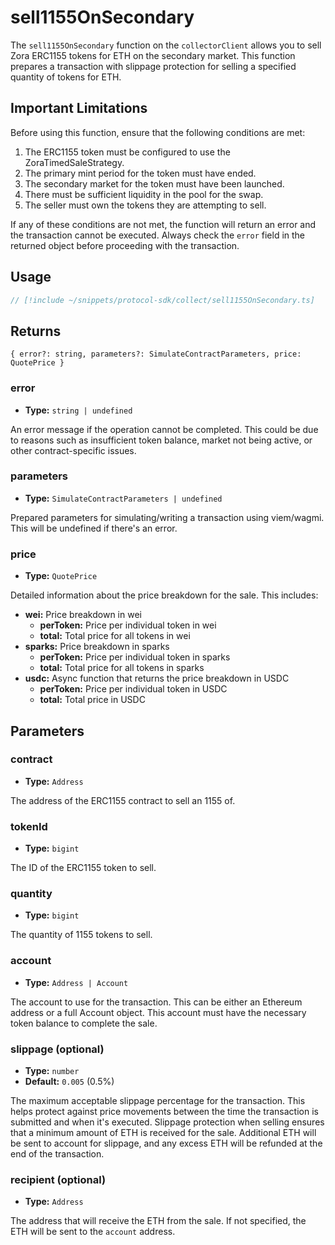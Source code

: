 # sell1155OnSecondary

The `sell1155OnSecondary` function on the `collectorClient` allows you to sell Zora ERC1155 tokens for ETH on the secondary market. This function prepares a transaction with slippage protection for selling a specified quantity of tokens for ETH.

## Important Limitations

Before using this function, ensure that the following conditions are met:

1. The ERC1155 token must be configured to use the ZoraTimedSaleStrategy.
2. The primary mint period for the token must have ended.
3. The secondary market for the token must have been launched.
4. There must be sufficient liquidity in the pool for the swap.
5. The seller must own the tokens they are attempting to sell.

If any of these conditions are not met, the function will return an error and the transaction cannot be executed. Always check the `error` field in the returned object before proceeding with the transaction.

## Usage

```ts twoslash [example.ts]
// [!include ~/snippets/protocol-sdk/collect/sell1155OnSecondary.ts]
```


## Returns

`{ error?: string, parameters?: SimulateContractParameters, price: QuotePrice }`

### error

- **Type:** `string | undefined`

An error message if the operation cannot be completed. This could be due to reasons such as insufficient token balance, market not being active, or other contract-specific issues.

### parameters

- **Type:** `SimulateContractParameters | undefined`

Prepared parameters for simulating/writing a transaction using viem/wagmi. This will be undefined if there's an error.

### price

- **Type:** `QuotePrice`

Detailed information about the price breakdown for the sale. This includes:

- **wei:** Price breakdown in wei
  - **perToken:** Price per individual token in wei
  - **total:** Total price for all tokens in wei
- **sparks:** Price breakdown in sparks
  - **perToken:** Price per individual token in sparks
  - **total:** Total price for all tokens in sparks
- **usdc:** Async function that returns the price breakdown in USDC
  - **perToken:** Price per individual token in USDC
  - **total:** Total price in USDC

## Parameters

### contract

- **Type:** `Address`

The address of the ERC1155 contract to sell an 1155 of.

### tokenId

- **Type:** `bigint`

The ID of the ERC1155 token to sell.

### quantity

- **Type:** `bigint`

The quantity of 1155 tokens to sell.

### account

- **Type:** `Address | Account`

The account to use for the transaction. This can be either an Ethereum address or a full Account object. This account must have the necessary token balance to complete the sale.

### slippage (optional)

- **Type:** `number`
- **Default:** `0.005` (0.5%)

The maximum acceptable slippage percentage for the transaction. This helps protect against price movements between the time the transaction is submitted and when it's executed. Slippage protection when selling ensures that a minimum amount of ETH is received for the sale. Additional ETH will be sent to account for slippage, and any excess ETH will be refunded at the end of the transaction.

### recipient (optional)

- **Type:** `Address`

The address that will receive the ETH from the sale. If not specified, the ETH will be sent to the `account` address.

